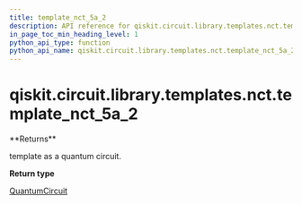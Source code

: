 ```yaml
---
title: template_nct_5a_2
description: API reference for qiskit.circuit.library.templates.nct.template_nct_5a_2
in_page_toc_min_heading_level: 1
python_api_type: function
python_api_name: qiskit.circuit.library.templates.nct.template_nct_5a_2
---
```


<span id="qiskit-circuit-library-templates-nct-template-nct-5a-2" />

# qiskit.circuit.library.templates.nct.template\_nct\_5a\_2

<Function id="qiskit.circuit.library.templates.nct.template_nct_5a_2" isDedicatedPage={true} github="https://github.com/qiskit/qiskit/tree/stable/0.19/qiskit/circuit/library/templates/nct/template_nct_5a_2.py" signature="template_nct_5a_2()">
  **Returns**

  template as a quantum circuit.

  **Return type**

  [QuantumCircuit](qiskit.circuit.QuantumCircuit "qiskit.circuit.QuantumCircuit")
</Function>

